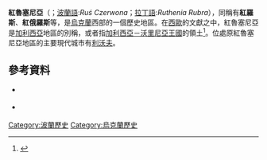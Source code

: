 {{Infobox settlement
| name = 紅魯塞尼亞
| native_name = {{native name|pl|Ruś Czerwona}}<br/>{{native name|uk|Червона Русь|italics=no}}
| type = 歷史地區
| image_map = File:Ukrania quae et Terra Cosaccorum cum vicinis Walachiae, Moldoviae, Johann Baptiste Homann (Nuremberg, 1720).jpg
| map_caption = 18世紀「烏克蘭，哥薩克的土地」顯示了紅魯塞尼亞的名稱Russia Rubra。
| subdivision_type = 地區
| subdivision_name = [[中東歐|中東歐]]([[波蘭|波蘭]]東南部和[[烏克蘭|烏克蘭]]西部)
}}
'''紅魯塞尼亞'''（''{{lang-uk|Червона Русь}}''；[[波蘭語|波蘭語]]:''Ruś Czerwona''；[[拉丁語|拉丁語]]:''Ruthenia Rubra''），同稱有'''紅羅斯'''、'''紅俄羅斯'''等，是[[烏克蘭|烏克蘭]]西部的一個歷史地區。在[[西歐|西歐]]的文獻之中，紅魯塞尼亞是[[加利西亞_(中歐)|加利西亞]]地區的別稱，或者指[[加利西亞－沃里尼亞王國|加利西亞－沃里尼亞王國]]的領土<ref>{{Cite web |url=http://inkunabeln.digitale-sammlungen.de/Exemplar_R-178,1.html |title=Ulrich Richental. ''Chronik des Konstanzer Konzils'', Ausg. Anton Sorg, Augsburg 1483. |access-date=2016-01-02 |archive-date=2013-03-04 |archive-url=https://web.archive.org/web/20130304074343/http://inkunabeln.digitale-sammlungen.de/Exemplar_R-178,1.html |dead-url=no }}</ref>。位處原紅魯塞尼亞地區的主要現代城市有[[利沃夫|利沃夫]]。

{{Gallery
|width=160	
|height=170
|lines=2
|align=center
|File:Ukraine-Halychyna.png|「紅魯塞尼亞」位置
|File:Ukraine-Little Rus 1347.png|1347年加利西亞－沃里尼亞王國內的紅魯塞尼亞
}}

== 參考資料 ==
<references />
*{{be icon}}  [https://web.archive.org/web/20100128005927/http://autary.iig.pl/bely/www/kartahrafija/chronika/kniha/index.htm {{lang|be|Белы ''А. Хроніка «Белай Русі»: нарыс гісторыі адной геаграфічнай назвы''. Менск, 2000.}}]
*{{ru icon}} {{lang|ru|Ширяев Е. Е. ''Беларусь: Русь Белая, Русь Черная и Литва в картах''. Мн., 1991.}}
{{魯塞尼亞屬地}}
[[Category:波蘭歷史|Category:波蘭歷史]]
[[Category:烏克蘭歷史|Category:烏克蘭歷史]]